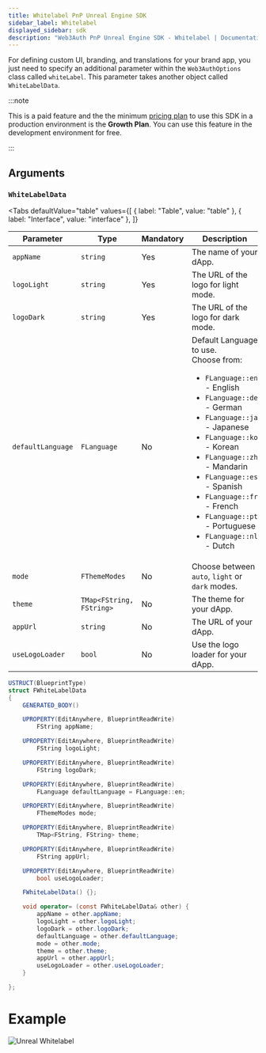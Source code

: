 ```yaml
---
title: Whitelabel PnP Unreal Engine SDK
sidebar_label: Whitelabel
displayed_sidebar: sdk
description: "Web3Auth PnP Unreal Engine SDK - Whitelabel | Documentation - Web3Auth"
---
```



For defining custom UI, branding, and translations for your brand app, you just need to specify an additional parameter within the `Web3AuthOptions`
class called `whiteLabel`. This parameter takes another object called `WhiteLabelData`.

:::note

This is a paid feature and the the minimum [pricing plan](https://web3auth.io/pricing.html) to use this SDK in a production environment is the
**Growth Plan**. You can use this feature in the development environment for free.

:::

## Arguments

### `WhiteLabelData`

<Tabs
  defaultValue="table"
  values={[
    { label: "Table", value: "table" },
    { label: "Interface", value: "interface" },
  ]}
>

<TabItem value="table">

| Parameter         | Type                     | Mandatory | Description                                                                                                                                                                                                                                                                                                                                                             |
| ----------------- | ------------------------ | --------- | ----------------------------------------------------------------------------------------------------------------------------------------------------------------------------------------------------------------------------------------------------------------------------------------------------------------------------------------------------------------------- |
| `appName`         | `string`                 | Yes       | The name of your dApp.                                                                                                                                                                                                                                                                                                                                                  |
| `logoLight`       | `string`                 | Yes       | The URL of the logo for light mode.                                                                                                                                                                                                                                                                                                                                     |
| `logoDark`        | `string`                 | Yes       | The URL of the logo for dark mode.                                                                                                                                                                                                                                                                                                                                      |
| `defaultLanguage` | `FLanguage`              | No        | Default Language to use. <br/> Choose from: <ul><li>`FLanguage::en` - English</li><li>`FLanguage::de` - German</li><li>`FLanguage::ja` - Japanese</li><li>`FLanguage::ko` - Korean</li><li>`FLanguage::zh` - Mandarin</li><li>`FLanguage::es` - Spanish</li><li>`FLanguage::fr` - French</li><li>`FLanguage::pt` - Portuguese</li><li>`FLanguage::nl` - Dutch</li></ul> |
| `mode`            | `FThemeModes`            | No        | Choose between `auto`, `light` or `dark` modes.                                                                                                                                                                                                                                                                                                                         |
| `theme`           | `TMap<FString, FString>` | No        | The theme for your dApp.                                                                                                                                                                                                                                                                                                                                                |
| `appUrl`          | `string`                 | No        | The URL of your dApp.                                                                                                                                                                                                                                                                                                                                                   |
| `useLogoLoader`   | `bool`                   | No        | Use the logo loader for your dApp.                                                                                                                                                                                                                                                                                                                                      |

</TabItem>

<TabItem value="interface">

```cs
USTRUCT(BlueprintType)
struct FWhiteLabelData
{
	GENERATED_BODY()

	UPROPERTY(EditAnywhere, BlueprintReadWrite)
		FString appName;

	UPROPERTY(EditAnywhere, BlueprintReadWrite)
		FString logoLight;

	UPROPERTY(EditAnywhere, BlueprintReadWrite)
		FString logoDark;

	UPROPERTY(EditAnywhere, BlueprintReadWrite)
    	FLanguage defaultLanguage = FLanguage::en;

    UPROPERTY(EditAnywhere, BlueprintReadWrite)
    	FThemeModes mode;

	UPROPERTY(EditAnywhere, BlueprintReadWrite)
		TMap<FString, FString> theme;

	UPROPERTY(EditAnywhere, BlueprintReadWrite)
    	FString appUrl;

    UPROPERTY(EditAnywhere, BlueprintReadWrite)
    	bool useLogoLoader;

	FWhiteLabelData() {};

	void operator= (const FWhiteLabelData& other) {
		appName = other.appName;
		logoLight = other.logoLight;
		logoDark = other.logoDark;
		defaultLanguage = other.defaultLanguage;
		mode = other.mode;
		theme = other.theme;
		appUrl = other.appUrl;
		useLogoLoader = other.useLogoLoader;
	}

};
```

</TabItem>

</Tabs>

# Example

![Unreal Whitelabel](/content-hub/sdk/unreal/unreal-whitelable-data.png)
